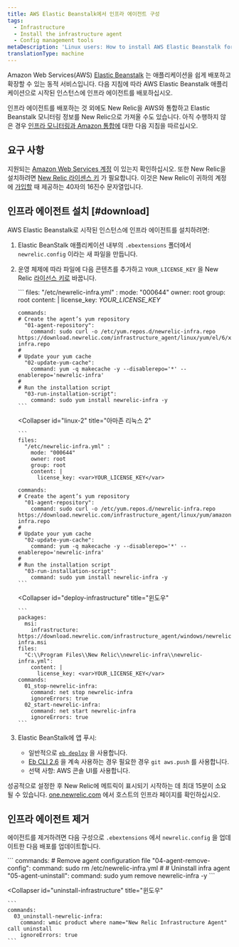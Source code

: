 ```yaml
---
title: AWS Elastic Beanstalk에서 인프라 에이전트 구성
tags:
  - Infrastructure
  - Install the infrastructure agent
  - Config management tools
metaDescription: 'Linux users: How to install AWS Elastic Beanstalk for New Relic''s infrastructure agent.'
translationType: machine
---
```


Amazon Web Services(AWS) [Elastic Beanstalk](https://aws.amazon.com/elasticbeanstalk) 는 애플리케이션을 쉽게 배포하고 확장할 수 있는 동적 서비스입니다. 다음 지침에 따라 AWS Elastic Beanstalk 애플리케이션으로 시작된 인스턴스에 인프라 에이전트를 배포하십시오.

인프라 에이전트를 배포하는 것 외에도 New Relic을 AWS와 통합하고 Elastic Beanstalk 모니터링 정보를 New Relic으로 가져올 수도 있습니다. 아직 수행하지 않은 경우 [인프라 모니터링과 Amazon 통합에](/docs/infrastructure/infrastructure-integrations/getting-started/connect-aws-integrations-infrastructure) 대한 다음 지침을 따르십시오.

## 요구 사항

지원되는 [Amazon Web Services 계정](http://aws.amazon.com/elasticbeanstalk/) 이 있는지 확인하십시오. 또한 New Relic을 설치하려면 [New Relic 라이센스 키](/docs/apis/intro-apis/new-relic-api-keys/#ingest-license-key) 가 필요합니다. 이것은 New Relic이 귀하의 계정에 [가입할](http://newrelic.com/signup "링크가 새 창에서 열립니다.") 때 제공하는 40자의 16진수 문자열입니다.

## 인프라 에이전트 설치 [#download]

AWS Elastic Beanstalk로 시작된 인스턴스에 인프라 에이전트를 설치하려면:

1. Elastic BeanStalk 애플리케이션 내부의 `.ebextensions` 폴더에서 `newrelic.config` 이라는 새 파일을 만듭니다.

2. 운영 체제에 따라 파일에 다음 콘텐츠를 추가하고 `YOUR_LICENSE_KEY` 을 New Relic [라이선스 키로](/docs/apis/intro-apis/new-relic-api-keys/#ingest-license-key) 바꿉니다.

   <CollapserGroup>
     <Collapser
       id="linux-ami"
       title="아마존 리눅스 AMI"
     >
       ```
       files:
         "/etc/newrelic-infra.yml" :
           mode: "000644"
           owner: root
           group: root
           content: |
             license_key: <var>YOUR_LICENSE_KEY</var>

       commands:
       # Create the agent’s yum repository
         "01-agent-repository":
           command: sudo curl -o /etc/yum.repos.d/newrelic-infra.repo https://download.newrelic.com/infrastructure_agent/linux/yum/el/6/x86_64/newrelic-infra.repo
       #
       # Update your yum cache
         "02-update-yum-cache":
           command: yum -q makecache -y --disablerepo='*' --enablerepo='newrelic-infra'
       #
       # Run the installation script
         "03-run-installation-script":
           command: sudo yum install newrelic-infra -y
       ```
     </Collapser>

     <Collapser
       id="linux-2"
       title="아마존 리눅스 2"
     >
       ```
       files:
         "/etc/newrelic-infra.yml" :
           mode: "000644"
           owner: root
           group: root
           content: |
             license_key: <var>YOUR_LICENSE_KEY</var>

       commands:
       # Create the agent’s yum repository
         "01-agent-repository":
           command: sudo curl -o /etc/yum.repos.d/newrelic-infra.repo https://download.newrelic.com/infrastructure_agent/linux/yum/amazonlinux/2/x86_64/newrelic-infra.repo
       #
       # Update your yum cache
         "02-update-yum-cache":
           command: yum -q makecache -y --disablerepo='*' --enablerepo='newrelic-infra'
       #
       # Run the installation script
         "03-run-installation-script":
           command: sudo yum install newrelic-infra -y
       ```
     </Collapser>

     <Collapser
       id="deploy-infrastructure"
       title="윈도우"
     >
       ```
       packages:
         msi:
           infrastructure: https://download.newrelic.com/infrastructure_agent/windows/newrelic-infra.msi
       files:
         "C:\\Program Files\\New Relic\\newrelic-infra\\newrelic-infra.yml":
           content: |
             license_key: <var>YOUR_LICENSE_KEY</var>
       commands:
         01_stop-newrelic-infra:
           command: net stop newrelic-infra
           ignoreErrors: true
         02_start-newrelic-infra:
           command: net start newrelic-infra
           ignoreErrors: true
       ```
     </Collapser>
   </CollapserGroup>

3. Elastic BeanStalk에 앱 푸시:

   * 일반적으로 [`eb deploy`](http://docs.aws.amazon.com/elasticbeanstalk/latest/dg/eb3-deploy.html) 을 사용합니다.
   * [Eb CLI 2.6](http://docs.aws.amazon.com/elasticbeanstalk/latest/dg/eb-cli.html) 을 계속 사용하는 경우 필요한 경우 `git aws.push` 를 사용합니다.
   * 선택 사항: AWS 콘솔 UI를 사용합니다.

성공적으로 설정한 후 New Relic에 메트릭이 표시되기 시작하는 데 최대 15분이 소요될 수 있습니다. [one.newrelic.com](http://one.newrelic.com) 에서 호스트의 인프라 페이지를 확인하십시오.

## 인프라 에이전트 제거

에이전트를 제거하려면 다음 구성으로 `.ebextensions` 에서 `newrelic.config` 을 업데이트한 다음 배포를 업데이트합니다.

<CollapserGroup>
  <Collapser
    id="uninstall-agent-linux-ami"
    title="아마존 리눅스"
  >
    ```
    commands:
    	# Remove agent configuration file
    	  "04-agent-remove-config":
    	    command: sudo rm /etc/newrelic-infra.yml
    	#
    	# Uninstall infra agent
    	  "05-agent-uninstall":
    	    command: sudo yum remove newrelic-infra -y
    ```
  </Collapser>

  <Collapser
    id="uninstall-infrastructure"
    title="윈도우"
  >
    ```
    commands:
      03_uninstall-newrelic-infra:
        command: wmic product where name="New Relic Infrastructure Agent" call uninstall
        ignoreErrors: true
    ```
  </Collapser>
</CollapserGroup>